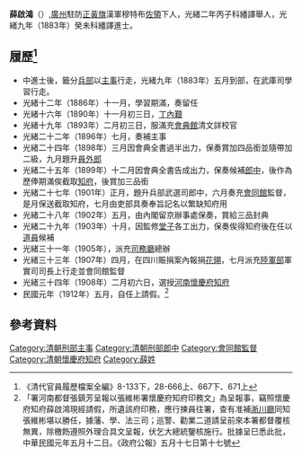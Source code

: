 '''薛啟鴻'''（{{bd|1854年||？年|catIdx=X薛}}）,[[廣州|廣州]]駐防[[正黃旗|正黃旗]]漢軍穆特布[[佐領|佐領]]下人，光緒二年丙子科繙譯舉人，光緒九年（1883年）癸未科繙譯進士。

== 履歷<ref>《清代官員履歷檔案全編》8-133下，28-666上、667下、671上</ref> ==
*中進士後，籤分[[兵部|兵部]]以[[主事|主事]]行走，光緒九年（1883年）五月到部，在武庫司學習行走。
*光緒十二年（1886年）十一月，學習期滿，奏留任
*光緒十六年（1890年）十一月初三日，[[丁內艱|丁內艱]]
*光緒十九年（1893年）二月初三日，服滿充[[會典館|會典館]]清文詳校官
*光緒二十二年（1896年）七月，奏補主事
*光緒二十四年（1898年）三月因會典全書過半出力，保奏賞加四品銜並隨帶加二級，九月題升[[員外郎|員外郎]]
*光緒二十五年（1899年）十二月因會典全書告成出力，保奏候補[[郎中|郎中]]，後作為歷俸期滿俟截取[[知府|知府]]，後賞加三品銜
*光緒二十七年（1901年）正月，題升兵部武選司郎中，六月奏充[[會同館|會同館]]監督，是月保送截取知府，七月由吏部具奏奉旨記名以繁缺知府用
*光緒二十八年（1902年）五月，由內閣留京辦事處保奏，賞給三品封典
*光緒二十九年（1903年）十月，因監修[[堂子|堂子]]各工出力，保奏俟得知府後在任以[[道員|道員]]候補
*光緒三十一年（1905年），派充[[司務廳|司務廳]]總辦
*光緒三十三年（1907年）四月，在四川賑捐案內報捐[[花翎|花翎]]，七月派充[[陸軍部|陸軍部]]軍實司司長上行走並會同館監督
*光緒三十四年（1908年）二月初六日，選授[[河南|河南]][[懷慶府|懷慶府]][[知府|知府]]
*民國元年（1912年）五月，自任上請假。<ref>「署河南都督張鎮芳呈報以張維彬署懷慶府知府印務文」為呈報事，竊照懷慶府知府薛啟鴻現經請假，所遺該府印務，應行揀員往署，查有准補[[淅川廳|淅川廳]]同知張維彬堪以勝任，據藩、學、法三司；巡警、勸業二道請呈前來本署都督覆核無異，除檄飭遵照外理合具文呈報，伏乞大總統鑒核施行。批據呈巳悉此批，中華民國元年五月十二日。《政府公報》五月十七日第十七號</ref>
==參考資料==
{{reflist}}

{{光緒九年癸未科繙譯進士金榜}}
{{DEFAULTSORT:X薛}}
[[Category:清朝刑部主事|Category:清朝刑部主事]]
[[Category:清朝刑部郎中|Category:清朝刑部郎中]]
[[Category:會同館監督|Category:會同館監督]]
[[Category:清朝懷慶府知府|Category:清朝懷慶府知府]]
[[Category:薛姓|Category:薛姓]]